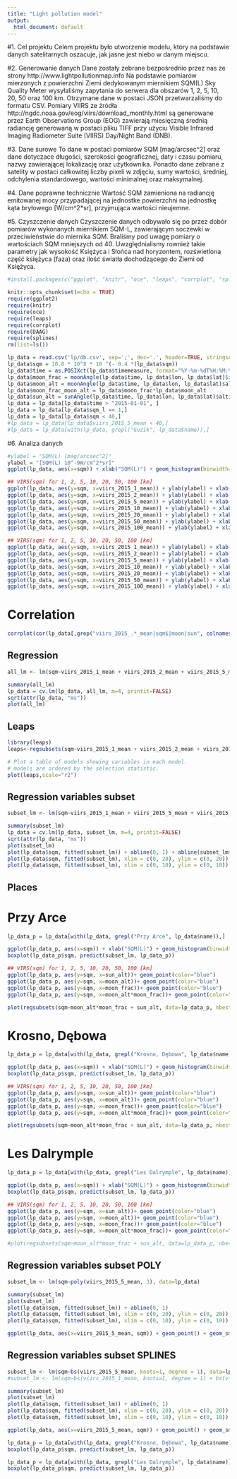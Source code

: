 ```yaml
---
title: "Light pollution model"
output:
  html_document: default
---
```


#1. Cel projektu
Celem projektu było utworzenie modelu, który na podstawie
danych satelitarnych oszacuje, jak jasne jest niebo w danym
miejscu.

#2. Generowanie danych
Dane zostały zebrane bezpośrednio przez nas ze strony http://www.lightpollutionmap.info
Na podstawie pomiarów mierzonych z powierzchni Ziemi dedykowanym miernikiem SQM(L) Sky Quality Meter wysyłaliśmy zapytania do serwera dla obszarów 1, 2, 5, 10, 20, 50 oraz 100 km.
Otrzymane dane w postaci JSON przetwarzaliśmy do formatu CSV.
Pomiary VIIRS ze źródła http://ngdc.noaa.gov/eog/viirs/download_monthly.html
są generowane przez Earth Observations Group (EOG) zawierają miesięczną średnią radiancję generowaną w postaci pliku TIFF przy użyciu Visible Infrared Imaging Radiometer Suite (VIIRS) Day/Night Band (DNB).

#3. Dane surowe
To dane w postaci pomiarów SQM [mag/arcsec^2] oraz dane dotyczace długości, szerokości geograficznej, daty i czasu pomiaru, nazwy zawierającej lokalizację oraz użytkownika.
Ponadto dane zebrane z satelity w postaci całkowitej liczby pixeli w zdjęciu, sumy wartości, średniej, odchylenia standardowego, wartości minimalnej oraz maksymalnej.

#4. Dane poprawne technicznie
Wartość SQM zamieniona na radiancję emitowanej mocy przypadającej na jednostke powierzchni na jednostkę kąta bryłowego [W/cm^2*sr], przyjmująca wartości nieujemne.

#5. Czyszczenie danych
Czyszczenie danych odbywało się po przez dobór pomiarów wykonanych miernikiem SQM-L, zawierającym soczewki w przeciwieństwie do miernika SQM. Braliśmy pod uwagę pomiary o wartościach SQM mniejszych od 40. Uwzględnialismy rownież takie parametry jak wysokość Księżyca i Słońca nad horyzontem, rozświetlona część księżyca (faza) oraz ilość światła dochodzącego do Ziemi od Księżyca.


```r

#install.packages(c("ggplot", "knitr", "oce", "leaps", "corrplot", "splines", "DAAG"))

knitr::opts_chunk$set(echo = TRUE)
require(ggplot2)
require(knitr)
require(oce)
require(leaps)
require(corrplot)
require(DAAG)
require(splines)
rm(list=ls())
```

```r
lp_data = read.csv('lp/db.csv', sep=';', dec='.', header=TRUE, stringsAsFactors = TRUE, encoding = "UTF-8")
lp_data$sqm = 10.8 * 10^8 * 10 ^(- 0.4 *(lp_data$sqm))
lp_data$time = as.POSIXct(lp_data$timemeasure, format="%Y-%m-%dT%H:%M:%S", tz="UTC")
lp_data$moon_frac = moonAngle(lp_data$time, lp_data$lon, lp_data$lat)$illuminatedFraction
lp_data$moon_alt = moonAngle(lp_data$time, lp_data$lon, lp_data$lat)$altitude + 90
lp_data$moon_frac_moon_alt = lp_data$moon_frac*lp_data$moon_alt
lp_data$sun_alt = sunAngle(lp_data$time, lp_data$lon, lp_data$lat)$altitude + 90
lp_data = lp_data[lp_data$time > "2015-01-01", ]
lp_data = lp_data[lp_data$sqm_l == 1,]
lp_data = lp_data[lp_data$sqm < 40,]
#lp_data = lp_data[lp_data$viirs_2015_5_mean < 40,]
#lp_data = lp_data[with(lp_data, grepl("Guzik", lp_data$name)),]
```

#6. Analiza danych

```r
#ylabel = "SQM(L) [mag/arcsec^2]"
ylabel = "[SQM(L) 10^-9W/cm^2*sr]"
ggplot(lp_data, aes(x=sqm)) + xlab("SQM(L)") + geom_histogram(binwidth=0.1, col='blue') + labs(title="Histogram")

## VIRS(sqm) for 1, 2, 5, 10, 20, 50, 100 [km]
ggplot(lp_data, aes(y=sqm, x=viirs_2015_1_mean)) + ylab(ylabel) + xlab("VIRS 2015 (1 km) Mean  [10^-9W/cm^2*sr]") + geom_point(color="blue", alpha=0.1)
ggplot(lp_data, aes(y=sqm, x=viirs_2015_2_mean)) + ylab(ylabel) + xlab("VIRS 2015 (2 km) Mean  [10^-9W/cm^2*sr]") + geom_point(color="blue", alpha=0.1)
ggplot(lp_data, aes(y=sqm, x=viirs_2015_5_mean)) + ylab(ylabel) + xlab("VIRS 2015 (5 km) Mean  [10^-9W/cm^2*sr]") + geom_point(color="blue", alpha=0.1)
ggplot(lp_data, aes(y=sqm, x=viirs_2015_10_mean)) + ylab(ylabel) + xlab("VIRS 2015 (10 km) Mean [10^-9W/cm^2*sr]") + geom_point(color="blue", alpha=0.1)
ggplot(lp_data, aes(y=sqm, x=viirs_2015_20_mean)) + ylab(ylabel) + xlab("VIRS 2015 (20 km) Mean [10^-9W/cm^2*sr]") + geom_point(color="blue", alpha=0.1)
ggplot(lp_data, aes(y=sqm, x=viirs_2015_50_mean)) + ylab(ylabel) + xlab("VIRS 2015 (50 km) Mean [10^-9W/cm^2*sr]") + geom_point(color="blue", alpha=0.1)
ggplot(lp_data, aes(y=sqm, x=viirs_2015_100_mean)) + ylab(ylabel) + xlab("VIRS 2015 (100 km) Mean [10^-9W/cm^2*sr]") + geom_point(color="blue", alpha=0.1)

## VIRS(sqm) for 1, 2, 5, 10, 20, 50, 100 [km]
ggplot(lp_data, aes(y=sqm, x=viirs_2015_1_mean)) + ylab(ylabel) + xlab("VIRS 2015 (1 km) Mean  [10^-9W/cm^2*sr]") + geom_point(color="blue", alpha=0.1) + xlim(0,10) + ylim(0,20)
ggplot(lp_data, aes(y=sqm, x=viirs_2015_2_mean)) + ylab(ylabel) + xlab("VIRS 2015 (2 km) Mean  [10^-9W/cm^2*sr]") + geom_point(color="blue", alpha=0.1) + xlim(0,10) + ylim(0,20)
ggplot(lp_data, aes(y=sqm, x=viirs_2015_5_mean)) + ylab(ylabel) + xlab("VIRS 2015 (5 km) Mean  [10^-9W/cm^2*sr]") + geom_point(color="blue", alpha=0.1) + xlim(0,10) +  ylim(0,20)
ggplot(lp_data, aes(y=sqm, x=viirs_2015_10_mean)) + ylab(ylabel) + xlab("VIRS 2015 (10 km) Mean [10^-9W/cm^2*sr]") + geom_point(color="blue", alpha=0.1) + xlim(0,10) +  ylim(0,20)
ggplot(lp_data, aes(y=sqm, x=viirs_2015_20_mean)) + ylab(ylabel) + xlab("VIRS 2015 (20 km) Mean [10^-9W/cm^2*sr]") + geom_point(color="blue", alpha=0.1) + xlim(0,10) +  ylim(0,20)
ggplot(lp_data, aes(y=sqm, x=viirs_2015_50_mean)) + ylab(ylabel) + xlab("VIRS 2015 (50 km) Mean [10^-9W/cm^2*sr]") + geom_point(color="blue", alpha=0.1) + xlim(0,10) +  ylim(0,20)
ggplot(lp_data, aes(y=sqm, x=viirs_2015_100_mean)) + ylab(ylabel) + xlab("VIRS 2015 (100 km) Mean [10^-9W/cm^2*sr]") + geom_point(color="blue", alpha=0.1) + xlim(0,10) +  ylim(0,20)

```

# Correlation

```r

corrplot(cor(lp_data[,grep("viirs_2015_.*_mean|sqm$|moon|sun", colnames(lp_data))]), method="number")

```


## Regression
```r
all_lm <- lm(sqm~viirs_2015_1_mean + viirs_2015_2_mean + viirs_2015_5_mean + viirs_2015_10_mean + viirs_2015_20_mean + viirs_2015_50_mean + viirs_2015_100_mean + moon_frac + moon_alt + moon_frac_moon_alt + sun_alt, data=lp_data)

summary(all_lm)
lp_data = cv.lm(lp_data, all_lm, m=4, printit=FALSE)
sqrt(attr(lp_data, "ms"))
plot(all_lm)
```

## Leaps

```r
library(leaps)
leaps<-regsubsets(sqm~viirs_2015_1_mean + viirs_2015_2_mean + viirs_2015_5_mean + viirs_2015_10_mean + viirs_2015_20_mean + viirs_2015_50_mean + viirs_2015_100_mean + moon_alt*moon_frac + sun_alt, data=lp_data, nbest=1,  nvmax=11)

# Plot a table of models showing variables in each model.
# models are ordered by the selection statistic.
plot(leaps,scale="r2")
```

## Regression variables subset
```r
subset_lm <- lm(sqm~viirs_2015_1_mean + viirs_2015_5_mean + viirs_2015_20_mean + viirs_2015_100_mean, data=lp_data)

summary(subset_lm)
lp_data = cv.lm(lp_data, subset_lm, m=4, printit=FALSE)
sqrt(attr(lp_data, "ms"))
plot(subset_lm)
plot(lp_data$sqm, fitted(subset_lm)) + abline(0, 1) + abline(subset_lm$coefficients[1], 0)
plot(lp_data$sqm, fitted(subset_lm), xlim = c(0, 20), ylim = c(0, 20)) + abline(0, 1) + abline(subset_lm$coefficients[1], 0)
plot(lp_data$sqm, fitted(subset_lm), xlim = c(0, 10), ylim = c(0, 10)) + abline(0, 1) + abline(subset_lm$coefficients[1], 0)
```

## Places


# Przy Arce

```r

lp_data_p = lp_data[with(lp_data, grepl("Przy Arce", lp_data$name)),]

ggplot(lp_data_p, aes(x=sqm)) + xlab("SQM(L)") + geom_histogram(binwidth=0.1, col='blue') + labs(title="Histogram")
boxplot(lp_data_p$sqm, predict(subset_lm, lp_data_p))

## VIRS(sqm) for 1, 2, 5, 10, 20, 50, 100 [km]
ggplot(lp_data_p, aes(y=sqm, x=sun_alt))+ geom_point(color="blue")
ggplot(lp_data_p, aes(y=sqm, x=moon_alt))+ geom_point(color="blue")
ggplot(lp_data_p, aes(y=sqm, x=moon_frac))+ geom_point(color="blue")
ggplot(lp_data_p, aes(y=sqm, x=moon_alt*moon_frac))+ geom_point(color="blue")

plot(regsubsets(sqm~moon_alt*moon_frac + sun_alt, data=lp_data_p, nbest=2,  nvmax=11),scale="r2")

```

# Krosno, Dębowa

```r

lp_data_p = lp_data[with(lp_data, grepl("Krosno, Dębowa", lp_data$name)),]

ggplot(lp_data_p, aes(x=sqm)) + xlab("SQM(L)") + geom_histogram(binwidth=0.1, col='blue') + labs(title="Histogram")
boxplot(lp_data_p$sqm, predict(subset_lm, lp_data_p))

## VIRS(sqm) for 1, 2, 5, 10, 20, 50, 100 [km]
ggplot(lp_data_p, aes(y=sqm, x=sun_alt))+ geom_point(color="blue")
ggplot(lp_data_p, aes(y=sqm, x=moon_alt))+ geom_point(color="blue")
ggplot(lp_data_p, aes(y=sqm, x=moon_frac))+ geom_point(color="blue")
ggplot(lp_data_p, aes(y=sqm, x=moon_alt*moon_frac))+ geom_point(color="blue")

plot(regsubsets(sqm~moon_alt*moon_frac + sun_alt, data=lp_data_p, nbest=2,  nvmax=11),scale="r2")

```

# Les Dalrymple

```r

lp_data_p = lp_data[with(lp_data, grepl("Les Dalrymple", lp_data$name)),]

ggplot(lp_data_p, aes(x=sqm)) + xlab("SQM(L)") + geom_histogram(binwidth=0.1, col='blue') + labs(title="Histogram")
boxplot(lp_data_p$sqm, predict(subset_lm, lp_data_p))

## VIRS(sqm) for 1, 2, 5, 10, 20, 50, 100 [km]
ggplot(lp_data_p, aes(y=sqm, x=sun_alt))+ geom_point(color="blue")
ggplot(lp_data_p, aes(y=sqm, x=moon_alt))+ geom_point(color="blue")
ggplot(lp_data_p, aes(y=sqm, x=moon_frac))+ geom_point(color="blue")
ggplot(lp_data_p, aes(y=sqm, x=moon_alt*moon_frac))+ geom_point(color="blue")

#plot(regsubsets(sqm~moon_alt*moon_frac + sun_alt, data=lp_data_p, nbest=2,  nvmax=11),scale="r2")

```

## Regression variables subset POLY
```r
subset_lm <- lm(sqm~poly(viirs_2015_5_mean, 3), data=lp_data)

summary(subset_lm)
plot(subset_lm)
plot(lp_data$sqm, fitted(subset_lm)) + abline(0, 1)
plot(lp_data$sqm, fitted(subset_lm), xlim = c(0, 20), ylim = c(0, 20)) + abline(0, 1)
plot(lp_data$sqm, fitted(subset_lm), xlim = c(0, 10), ylim = c(0, 10)) + abline(0, 1)

ggplot(lp_data, aes(x=viirs_2015_5_mean, sqm)) + geom_point() + geom_smooth(method = "lm",formula = y~poly(x, 3))

```


## Regression variables subset SPLINES
```r
subset_lm <- lm(sqm~bs(viirs_2015_5_mean, knots=1, degree = 1), data=lp_data)
#subset_lm <- lm(sqm~bs(viirs_2015_1_mean, knots=1, degree = 1) + bs(viirs_2015_5_mean, knots=1, degree = 1) + bs(viirs_2015_20_mean, knots=1, degree = 1), data=lp_data)

summary(subset_lm)
plot(subset_lm)
plot(lp_data$sqm, fitted(subset_lm)) + abline(0, 1)
plot(lp_data$sqm, fitted(subset_lm), xlim = c(0, 20), ylim = c(0, 20)) + abline(0, 1)
plot(lp_data$sqm, fitted(subset_lm), xlim = c(0, 10), ylim = c(0, 10)) + abline(0, 1)

ggplot(lp_data, aes(x=viirs_2015_5_mean, sqm)) + geom_point() + geom_smooth(method = "lm",formula = y~bs(x, knots=1, degree = 1))

lp_data_p = lp_data[with(lp_data, grepl("Krosno, Dębowa", lp_data$name)),]
boxplot(lp_data_p$sqm, predict(subset_lm, lp_data_p))

lp_data_p = lp_data[with(lp_data, grepl("Les Dalrymple", lp_data$name)),]
boxplot(lp_data_p$sqm, predict(subset_lm, lp_data_p))

```


